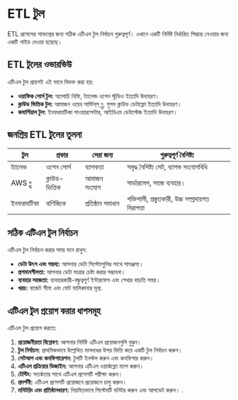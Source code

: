 # ETL টুল

ETL প্রসেসের সাফল্যের জন্য সঠিক এটিএল টুল নির্বাচন গুরুত্বপূর্ণ। এখানে একটি নির্দিষ্ট নির্ধারিত সিদ্ধান্ত নেওয়ার জন্য একটি গাইড দেওয়া হয়েছে।

## ETL টুলের ওভারভিউ

এটিএল টুল প্রায়শই এই ভাবে বিভক্ত করা হয়:

- **ওয়াফিক সোর্স টুল:** অ্যাপাচি নিফি, ট্যালেন্ড ওপেন স্টুডিও ইত্যাদি উদাহরণ।
- **ক্লাউড ভিত্তিক টুল:** আমাজন ওয়েব সার্ভিস্‌স্‌ গ্লু, গুগল ক্লাউড ডেটাফ্লো ইত্যাদি উদাহরণ।
- **কমার্শিয়াল টুল:** ইনফরমাটিকা পাওয়ারসেন্টার, আইবিএম ডেটাস্টেজ ইত্যাদি উদাহরণ।

## জনপ্রিয় ETL টুলের তুলনা

| টুল | প্রকার | সেরা জন্য | গুরুত্বপূর্ণ বৈশিষ্ট্য |
|------|------|----------|--------------|
| ট্যালেন্ড | ওপেন সোর্স | ব্যাপকতা | সমৃদ্ধ বৈশিষ্ট্য সেট, ব্যাপক সংযোগবিধি |
| AWS গ্লু | ক্লাউড-ভিত্তিক | আমাজন সংযোগ | সার্ভারলেস, সহজ ব্যবহার। |
| ইনফরমাটিকা | বাণিজ্যিক | প্রতিষ্ঠান সমাধান | শক্তিশালী, প্রস্তুতকারী, উচ্চ সম্প্রদায়গত নিরাপত্তা |

## সঠিক এটিএল টুল নির্বাচন

এটিএল টুল নির্বাচন করার সময় মনে রাখুন:

- **ডেটা উৎস এবং গন্তব্য:** আপনার ডেটা সিস্টেমগুলির সাথে সামঞ্জস্য।
- **প্রশমানশীলতা:** আপনার ডেটা মাত্রার চেষ্টা করার সম্ভাবনা।
- **ব্যবহার সহজতা:** ব্যবহারকারী-বন্ধুত্বপূর্ণ ইন্টারফেস এবং শেখার বাড়তি সময়।
- **খরচ:** বাজেট সীমা এবং মোট মালিকানার মূল্য.

## এটিএল টুল প্রয়োগ করার ধাপসমূহ

এটিএল টুল প্রয়োগ করতে:

1. **প্রয়োজনীয়তা বিশ্লেষণ:** আপনার নির্দিষ্ট এটিএল প্রয়োজনগুলি বুঝুন।
2. **টুল নির্বাচন:** প্রাথমিকভাবে উল্লেখিত মানদণ্ডের উপর ভিত্তি করে একটি টুল নির্বাচন করুন।
3. **সেটআপ এবং কনফিগারেশন:** টুলটি ইনস্টল করুন এবং কনফিগার করুন।
4. **এটিএল প্রক্রিয়ার ডিজাইন:** আপনার এটিএল ওয়ার্কফ্লো ম্যাপ করুন।
5. **টেস্টিং:** সতর্কতার সাথে এটিএল প্রসেসটি পরীক্ষা করুন।
6. **প্রদর্শনী:** এটিএল প্রসেসটি প্রয়োজনে প্রয়োজনে চালু করুন।
7. **মনিটরিং এবং প্রতিষ্ঠানধারণ:** নিয়মিতভাবে সিস্টেমটি মনিটর করুন এবং আপডেট করুন।
.